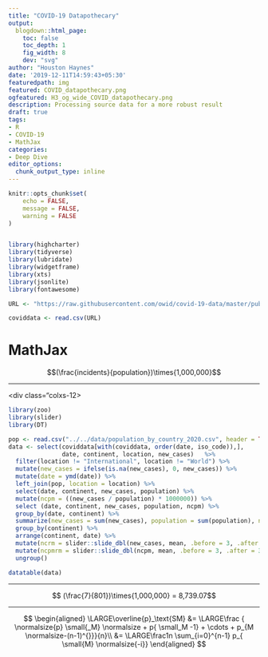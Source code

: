 ```yaml
---
title: "COVID-19 Datapothecary"
output:
  blogdown::html_page:
    toc: false
    toc_depth: 1
    fig_width: 8
    dev: "svg"
author: "Houston Haynes"
date: '2019-12-11T14:59:43+05:30'
featuredpath: img
featured: COVID_datapothecary.png
ogfeatured: H3_og_wide_COVID_datapothecary.png
description: Processing source data for a more robust result
draft: true
tags:
- R
- COVID-19
- MathJax
categories: 
- Deep Dive
editor_options: 
  chunk_output_type: inline
---
```

```r
knitr::opts_chunk$set(
	echo = FALSE,
	message = FALSE,
	warning = FALSE
)


library(highcharter)
library(tidyverse)
library(lubridate)
library(widgetframe)
library(xts)
library(jsonlite)
library(fontawesome)

URL <- "https://raw.githubusercontent.com/owid/covid-19-data/master/public/data/owid-covid-data.csv"

coviddata <- read.csv(URL)

```
# MathJax

$$(\frac{incidents}{population})\times{1,000,000}$$
<hr>
<div class="row">
  <div class="colxs-12>
```r
library(zoo)
library(slider)
library(DT)

pop <- read.csv("../../data/population_by_country_2020.csv", header = TRUE)
data <- select(coviddata[with(coviddata, order(date, iso_code)),], 
               date, continent, location, new_cases)   %>%
  filter(location != "International", location != "World") %>%
  mutate(new_cases = ifelse(is.na(new_cases), 0, new_cases)) %>%
  mutate(date = ymd(date)) %>%
  left_join(pop, location = location) %>%
  select(date, continent, new_cases, population) %>%
  mutate(ncpm = ((new_cases / population) * 1000000)) %>%
  select (date, continent, new_cases, population, ncpm) %>%
  group_by(date, continent) %>%
  summarize(new_cases = sum(new_cases), population = sum(population), ncpm = sum(ncpm)) %>%
  group_by(continent) %>%
  arrange(continent, date) %>%
  mutate(ncrm = slider::slide_dbl(new_cases, mean, .before = 3, .after = 3)) %>%
  mutate(ncpmrm = slider::slide_dbl(ncpm, mean, .before = 3, .after = 3)) %>%
  ungroup()

datatable(data)
```
  </div>
</div>
<hr>
$$
(\frac{7}{801})\times{1,000,000} = 8,739.07$$
<hr>
$$
\begin{aligned}
\LARGE\overline{p}_\text{SM} &= \LARGE\frac { \normalsize{p} \small{_M} \normalsize + p{ \small_M -1} + \cdots + p_{M \normalsize-(n-1)^{}}}{n}\\
                       &= \LARGE\frac1n \sum_{i=0}^{n-1} p_{ \small{M} \normalsize{-i}}
\end{aligned}
$$

